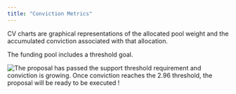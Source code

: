```yaml
---
title: "Conviction Metrics"
---
```


CV charts are graphical representations of the allocated pool weight and the accumulated conviction associated with that allocation.

The funding pool includes a threshold goal.

![The proposal has passed the support threshold requirement and conviction is growing. Once conviction reaches the 2.96 threshold, the proposal will be ready to be executed !](/media/fJMVaQlMZFHdwRlbHI0a-Screenshot-2024-08-13-at-4.24.33-PM.png)
